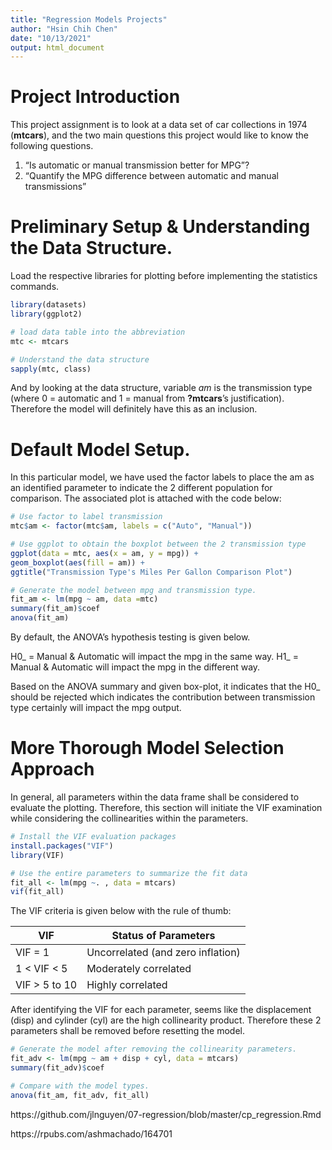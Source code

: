 ```yaml
---
title: "Regression Models Projects"
author: "Hsin Chih Chen"
date: "10/13/2021"
output: html_document
---
```


# Project Introduction

This project assignment is to look at a data set of car collections in 1974 (**mtcars**), and the two main questions this project would like to know the following questions.

1. "Is automatic or manual transmission better for MPG"?
2. "Quantify the MPG difference between automatic and manual transmissions"

# Preliminary Setup & Understanding the Data Structure.

Load the respective libraries for plotting before implementing the statistics commands.
```r
library(datasets)
library(ggplot2)

# load data table into the abbreviation
mtc <- mtcars

# Understand the data structure
sapply(mtc, class)
```

And by looking at the data structure, variable *am* is the transmission type (where 0 = automatic and 1 = manual from **?mtcars**'s justification). Therefore the model will definitely have this as an inclusion.

# Default Model Setup.

In this particular model, we have used the factor labels to place the am as an identified parameter to indicate the 2 different population for comparison. The associated plot is attached with the code below:

```R
# Use factor to label transmission
mtc$am <- factor(mtc$am, labels = c("Auto", "Manual"))

# Use ggplot to obtain the boxplot between the 2 transmission type
ggplot(data = mtc, aes(x = am, y = mpg)) + 
geom_boxplot(aes(fill = am)) +
ggtitle("Transmission Type's Miles Per Gallon Comparison Plot")
```

```R
# Generate the model between mpg and transmission type.
fit_am <- lm(mpg ~ am, data =mtc)
summary(fit_am)$coef
anova(fit_am)
```
By default, the ANOVA's hypothesis testing is given below.

H0_ = Manual & Automatic will impact the mpg in the same way.
H1_ = Manual & Automatic will impact the mpg in the different way.

Based on the ANOVA summary and given box-plot, it indicates that the H0_ should be rejected which indicates the contribution between transmission type certainly will impact the mpg output.

# More Thorough Model Selection Approach

In general, all parameters within the data frame shall be considered to evaluate the plotting. Therefore, this section will initiate the VIF examination while considering the collinearities within the parameters. 

```R
# Install the VIF evaluation packages
install.packages("VIF")
library(VIF)

# Use the entire parameters to summarize the fit data
fit_all <- lm(mpg ~. , data = mtcars)
vif(fit_all)
```

The VIF criteria is given below with the rule of thumb:

| VIF | Status of Parameters |
| --- | --- |
| VIF = 1 | Uncorrelated (and zero inflation) |
| 1 < VIF < 5 | Moderately correlated |
| VIF > 5 to 10 | Highly correlated |

After identifying the VIF for each parameter, seems like the displacement (disp) and cylinder (cyl) are the high collinearity product. Therefore these 2 parameters shall be removed before resetting the model.

```R
# Generate the model after removing the collinearity parameters.
fit_adv <- lm(mpg ~ am + disp + cyl, data = mtcars)
summary(fit_adv)$coef
```

```R
# Compare with the model types.
anova(fit_am, fit_adv, fit_all)
```
https://github.com/jlnguyen/07-regression/blob/master/cp_regression.Rmd

https://rpubs.com/ashmachado/164701